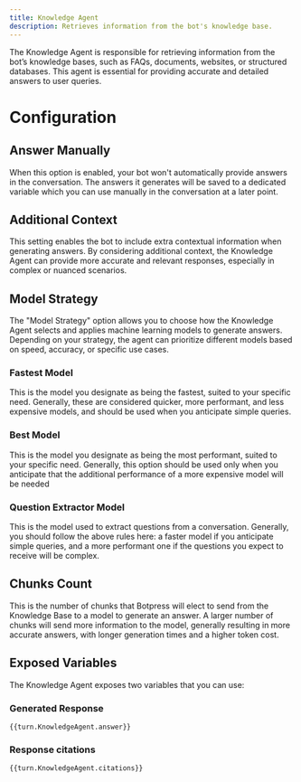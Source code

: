 ```yaml
---
title: Knowledge Agent
description: Retrieves information from the bot's knowledge base.
---
```


The Knowledge Agent is responsible for retrieving information from the bot’s knowledge bases, such as FAQs, documents, websites, or structured databases. This agent is essential for providing accurate and detailed answers to user queries.

# Configuration

## Answer Manually

When this option is enabled, your bot won't automatically provide answers in the conversation. The answers it generates will be saved to a dedicated variable which you can use manually in the conversation at a later point.

## Additional Context

This setting enables the bot to include extra contextual information when generating answers. By considering additional context, the Knowledge Agent can provide more accurate and relevant responses, especially in complex or nuanced scenarios.

## Model Strategy

The "Model Strategy" option allows you to choose how the Knowledge Agent selects and applies machine learning models to generate answers. Depending on your strategy, the agent can prioritize different models based on speed, accuracy, or specific use cases.

### Fastest Model

This is the model you designate as being the fastest, suited to your specific need. Generally, these are considered quicker, more performant, and less expensive models, and should be used when you anticipate simple queries.

### Best Model

This is the model you designate as being the most performant, suited to your specific need. Generally, this option should be used only when you anticipate that the additional performance of a more expensive model will be needed

### Question Extractor Model

This is the model used to extract questions from a conversation. Generally, you should follow the above rules here: a faster model if you anticipate simple queries, and a more performant one if the questions you expect to receive will be complex.

## Chunks Count

This is the number of chunks that Botpress will elect to send from the Knowledge Base to a model to generate an answer. A larger number of chunks will send more information to the model, generally resulting in more accurate answers, with longer generation times and a higher token cost.

## Exposed Variables

The Knowledge Agent exposes two variables that you can use:

### Generated Response

```
{{turn.KnowledgeAgent.answer}}
```

### Response citations

```
{{turn.KnowledgeAgent.citations}}
```
